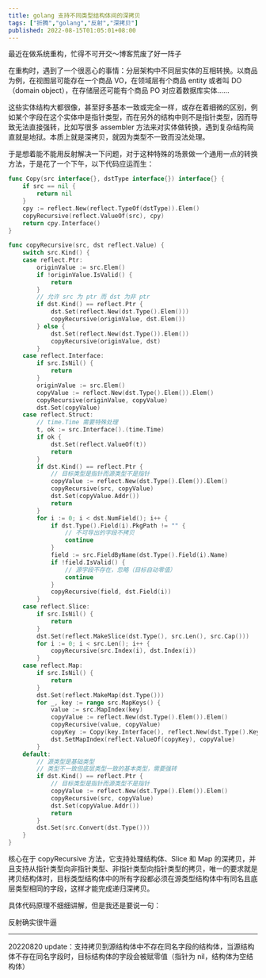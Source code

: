 ```yaml
---
title: golang 支持不同类型结构体间的深拷贝
tags: ["折腾","golang","反射","深拷贝"]
published: 2022-08-15T01:05:01+08:00
---
```

最近在做系统重构，忙得不可开交～博客荒废了好一阵子

在重构时，遇到了一个很恶心的事情：分层架构中不同层实体的互相转换。以商品为例，在视图层可能存在一个商品 VO，在领域层有个商品 entity 或者叫 DO（domain object），在存储层还可能有个商品 PO 对应着数据库实体……

这些实体结构大都很像，甚至好多基本一致或完全一样，或存在着细微的区别，例如某个字段在这个实体中是指针类型，而在另外的结构中则不是指针类型，因而导致无法直接强转，比如写很多 assembler 方法来对实体做转换，遇到复杂结构简直就是地狱。本质上就是深拷贝，就因为类型不一致而没法处理。

于是想着能不能用反射解决一下问题，对于这种特殊的场景做一个通用一点的转换方法，于是花了一个下午，以下代码应运而生：

```go
func Copy(src interface{}, dstType interface{}) interface{} {
    if src == nil {
        return nil
    }
    cpy := reflect.New(reflect.TypeOf(dstType)).Elem()
    copyRecursive(reflect.ValueOf(src), cpy)
    return cpy.Interface()
}
 
func copyRecursive(src, dst reflect.Value) {
    switch src.Kind() {
    case reflect.Ptr:
        originValue := src.Elem()
        if !originValue.IsValid() {
            return
        }
        // 允许 src 为 ptr 而 dst 为非 ptr
        if dst.Kind() == reflect.Ptr {
            dst.Set(reflect.New(dst.Type().Elem()))
            copyRecursive(originValue, dst.Elem())
        } else {
            dst.Set(reflect.New(dst.Type()).Elem())
            copyRecursive(originValue, dst)
        }
    case reflect.Interface:
        if src.IsNil() {
            return
        }
        originValue := src.Elem()
        copyValue := reflect.New(dst.Type().Elem()).Elem()
        copyRecursive(originValue, copyValue)
        dst.Set(copyValue)
    case reflect.Struct:
        // time.Time 需要特殊处理
        t, ok := src.Interface().(time.Time)
        if ok {
            dst.Set(reflect.ValueOf(t))
            return
        }
        if dst.Kind() == reflect.Ptr {
            // 目标类型是指针而源类型不是指针
            copyValue := reflect.New(dst.Type().Elem()).Elem()
            copyRecursive(src, copyValue)
            dst.Set(copyValue.Addr())
            return
        }
        for i := 0; i < dst.NumField(); i++ {
            if dst.Type().Field(i).PkgPath != "" {
                // 不可导出的字段不拷贝
                continue
            }
            field := src.FieldByName(dst.Type().Field(i).Name)
            if !field.IsValid() {
                // 源字段不存在，忽略（目标自动零值）
                continue
            }
            copyRecursive(field, dst.Field(i))
        }
    case reflect.Slice:
        if src.IsNil() {
            return
        }
        dst.Set(reflect.MakeSlice(dst.Type(), src.Len(), src.Cap()))
        for i := 0; i < src.Len(); i++ {
            copyRecursive(src.Index(i), dst.Index(i))
        }
    case reflect.Map:
        if src.IsNil() {
            return
        }
        dst.Set(reflect.MakeMap(dst.Type()))
        for _, key := range src.MapKeys() {
            value := src.MapIndex(key)
            copyValue := reflect.New(dst.Type().Elem()).Elem()
            copyRecursive(value, copyValue)
            copyKey := Copy(key.Interface(), reflect.New(dst.Type().Key()).Elem().Interface())
            dst.SetMapIndex(reflect.ValueOf(copyKey), copyValue)
        }
    default:
        // 源类型是基础类型
        // 类型不一致但底层类型一致的基本类型，需要强转
        if dst.Kind() == reflect.Ptr {
            // 目标类型是指针而源类型不是指针
            copyValue := reflect.New(dst.Type().Elem()).Elem()
            copyRecursive(src, copyValue)
            dst.Set(copyValue.Addr())
            return
        }
        dst.Set(src.Convert(dst.Type()))
    }
}
```

核心在于 copyRecursive 方法，它支持处理结构体、Slice 和 Map 的深拷贝，并且支持从指针类型向非指针类型、非指针类型向指针类型的拷贝，唯一的要求就是拷贝结构体时，目标类型结构体中的所有字段都必须在源类型结构体中有同名且底层类型相同的字段，这样才能完成递归深拷贝。

具体代码原理不细细讲解，但是我还是要说一句：

反射确实很牛逼

---

20220820 update：支持拷贝到源结构体中不存在同名字段的结构体，当源结构体不存在同名字段时，目标结构体的字段会被赋零值（指针为 nil，结构体为空结构体）
